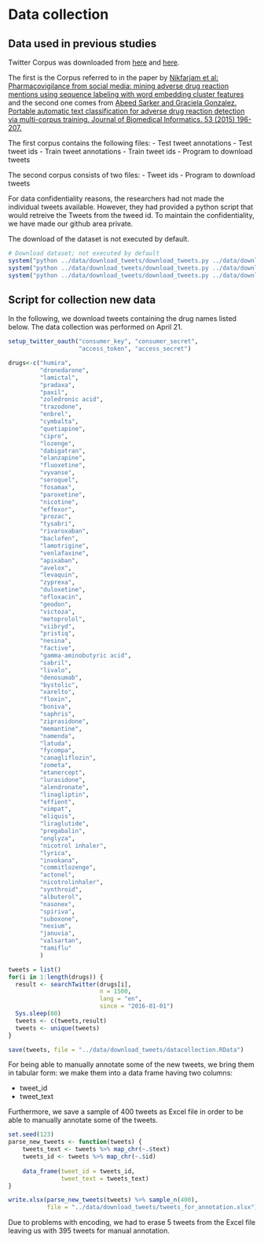 # Data collection

## Data used in previous studies

Twitter Corpus was downloaded from [here](http://diego.asu.edu/Publications/ADRMine.html) and [here](http://diego.asu.edu/downloads/twitter_annotated_corpus/).

The first is the Corpus referred to in the paper by [Nikfarjam et al: 
Pharmacovigilance from social media: mining adverse drug reaction mentions using sequence labeling with word embedding cluster features](http://www.ncbi.nlm.nih.gov/pubmed/25755127) and the second one comes from [Abeed Sarker and Graciela Gonzalez. Portable automatic text classification for adverse drug reaction detection via multi-corpus training. Journal of Biomedical Informatics. 53 (2015) 196-207.](http://diego.asu.edu/Publications/ADRClassify.html)

The first corpus contains the following files:
  - Test tweet annotations
  - Test tweet ids
  - Train tweet annotations
  - Train tweet ids
  - Program to download tweets
  
The second corpus consists of two files:
  - Tweet ids
  - Program to download tweets

For data confidentiality reasons, the researchers had not made the individual tweets available. However, they had provided a python script that would retreive the Tweets from the tweed id. To maintain the confidentiality, we have made our github area private.

The download of the dataset is not executed by default.

```r
# Download dataset; not executed by default
system("python ../data/download_tweets/download_tweets.py ../data/download_tweets/train_tweet_ids.tsv ../data/download_tweets/full_train_tweet_ids.tsv")
system("python ../data/download_tweets/download_tweets.py ../data/download_tweets/test_tweet_ids.tsv ../data/download_tweets/full_test_tweet_ids.tsv")
system("python ../data/download_tweets/download_tweets.py ../data/download_tweets/Twitter_corpus_releaseset_external.txt ../data/download_tweets/binary_tweets_downloaded.tsv")
```

## Script for collection new data

In the following, we download tweets containing the drug names listed below. The data collection was performed on April 21.

```r
setup_twitter_oauth("consumer_key", "consumer_secret", 
                    "access_token", "access_secret")

drugs<-c("humira", 
         "dronedarone",
         "lamictal",
         "pradaxa",
         "paxil",
         "zoledronic acid",
         "trazodone",
         "enbrel",
         "cymbalta",
         "quetiapine",
         "cipro",
         "lozenge",
         "dabigatran",
         "olanzapine",
         "fluoxetine",
         "vyvanse",
         "seroquel",
         "fosamax",
         "paroxetine",
         "nicotine",
         "effexor",
         "prozac",
         "tysabri",
         "rivaroxaban",
         "baclofen",
         "lamotrigine",
         "venlafaxine",
         "apixaban",
         "avelox",
         "levaquin",
         "zyprexa",
         "duloxetine",
         "ofloxacin",
         "geodon",
         "victoza",
         "metoprolol",
         "viibryd",
         "pristiq",
         "nesina",
         "factive",
         "gamma-aminobutyric acid",
         "sabril",
         "livalo",
         "denosumab",
         "bystolic",
         "xarelto",
         "floxin",
         "boniva",
         "saphris",
         "ziprasidone",
         "memantine",
         "namenda",
         "latuda",
         "fycompa",
         "canagliflozin",
         "zometa",
         "etanercept",
         "lurasidone",
         "alendronate",
         "linagliptin",
         "effient",
         "vimpat",
         "eliquis",
         "liraglutide",
         "pregabalin",
         "onglyza",
         "nicotrol inhaler",
         "lyrica",
         "invokana",
         "commitlozenge",
         "actonel",
         "nicotrolinhaler",
         "synthroid",
         "albuterol",
         "nasonex",
         "spiriva",
         "suboxone",
         "nexium",
         "januvia",
         "valsartan",
         "tamiflu"
         )

tweets = list()
for(i in 1:length(drugs)) {
  result <- searchTwitter(drugs[i],
                          n = 1500,
                          lang = "en",
                          since = "2016-01-01")
  Sys.sleep(60)
  tweets <- c(tweets,result)
  tweets <- unique(tweets)
}

save(tweets, file = "../data/download_tweets/datacollection.RData")
```

For being able to manually annotate some of the new tweets, we bring them in tabular form: we make them into a data frame having two columns:

+ tweet_id
+ tweet_text

Furthermore, we save a sample of 400 tweets as Excel file in order to be able to manually annotate some of the tweets.

```r
set.seed(123)
parse_new_tweets <- function(tweets) {
    tweets_text <- tweets %>% map_chr(~.$text)
    tweets_id <- tweets %>% map_chr(~.$id)
    
    data_frame(tweet_id = tweets_id,
               tweet_text = tweets_text)
}

write.xlsx(parse_new_tweets(tweets) %>% sample_n(400),
           file = "../data/download_tweets/tweets_for_annotation.xlsx")
```

Due to problems with encoding, we had to erase 5 tweets from the Excel file leaving us with 395 tweets for manual annotation.